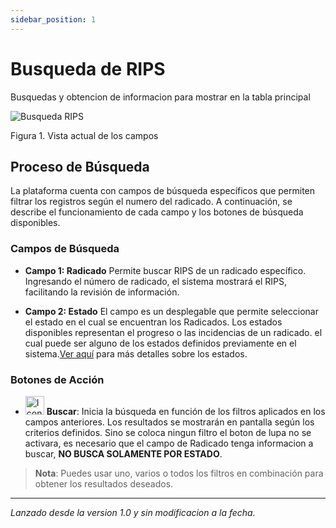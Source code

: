 ```yaml
---
sidebar_position: 1
---
```


# Busqueda de RIPS
Busquedas y obtencion de informacion para mostrar en la tabla principal

![Busqueda RIPS](./img/searchRips.png)
<div style={{ textAlign: "left", fontStyle: "italic", color: "gray" }}>
  Figura 1. Vista actual de los campos
</div>

## Proceso de Búsqueda

La plataforma cuenta con campos de búsqueda específicos que permiten filtrar los registros según el numero del radicado. 
A continuación, se describe el funcionamiento de cada campo y los botones de búsqueda disponibles.

### Campos de Búsqueda

- **Campo 1: Radicado**
  Permite buscar RIPS de un radicado específico. Ingresando el número de radicado, el sistema mostrará el RIPS, facilitando la revisión de información.

- **Campo 2: Estado**
  El campo es un desplegable que permite seleccionar el estado en el cual se encuentran los Radicados. Los estados disponibles representan el progreso o las incidencias de un radicado.
  el cual puede ser alguno de los estados definidos previamente en el sistema.[Ver aquí](http://localhost:3000/docs/factura/search#estados-de-las-facturas) para más detalles sobre los estados.
  
### Botones de Acción

- <img src="/img/searchButon.png" alt="Icono de botón" width="30" height="30" /> **Buscar**:
  Inicia la búsqueda en función de los filtros aplicados en los campos anteriores. Los resultados se mostrarán en pantalla según los criterios definidos. Sino se
  coloca ningun filtro el boton de lupa no se activara, es necesario que el campo de Radicado tenga informacion a buscar, **NO BUSCA SOLAMENTE POR ESTADO**.

> **Nota**: Puedes usar uno, varios o todos los filtros en combinación para obtener los resultados deseados.

---
_Lanzado desde la version 1.0 y sin modificacion a la fecha._